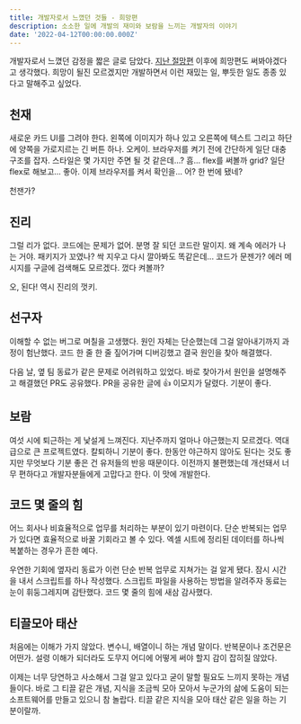 ```yaml
---
title: 개발자로서 느꼈던 것들 - 희망편
description: 소소한 일에 개발의 재미와 보람을 느끼는 개발자의 이야기
date: '2022-04-12T00:00:00.000Z'
---
```


개발자로서 느꼈던 감정을 짧은 글로 담았다. [지난 절망편](/2022/what-i-felt-as-a-developer-part-1) 이후에 희망편도 써봐야겠다고 생각했다. 희망이 될진 모르겠지만 개발하면서 이런 재밌는 일, 뿌듯한 일도 종종 있다고 말해주고 싶었다.

## 천재

새로운 카드 UI를 그려야 한다. 왼쪽에 이미지가 하나 있고 오른쪽에 텍스트 그리고 하단에 양쪽을 가로지르는 긴 버튼 하나. 오케이. 브라우저를 켜기 전에 간단하게 일단 대충 구조를 잡자. 스타일은 몇 가지만 주면 될 것 같은데...? 흠... flex를 써볼까 grid? 일단 flex로 해보고... 좋아. 이제 브라우저를 켜서 확인을... 어? 한 번에 됐네?

천잰가?

## 진리

그럴 리가 없다. 코드에는 문제가 없어. 분명 잘 되던 코드란 말이지. 왜 계속 에러가 나는 거야. 패키지가 꼬였나? 싹 지우고 다시 깔아봐도 똑같은데... 코드가 문젠가? 에러 메시지를 구글에 검색해도 모르겠다. 껐다 켜볼까?

오, 된다! 역시 진리의 껏키.

## 선구자

이해할 수 없는 버그로 며칠을 고생했다. 원인 자체는 단순했는데 그걸 알아내기까지 과정이 험난했다. 코드 한 줄 한 줄 짚어가며 디버깅했고 결국 원인을 찾아 해결했다.

다음 날, 옆 팀 동료가 같은 문제로 어려워하고 있었다. 바로 찾아가서 원인을 설명해주고 해결했던 PR도 공유했다. PR을 공유한 글에 👍 이모지가 달렸다. 기분이 좋다.

## 보람

여섯 시에 퇴근하는 게 낯설게 느껴진다. 지난주까지 얼마나 야근했는지 모르겠다. 역대급으로 큰 프로젝트였다. 칼퇴하니 기분이 좋다. 한동안 야근하지 않아도 된다는 것도 좋지만 무엇보다 기분 좋은 건 유저들의 반응 때문이다. 이전까지 불편했는데 개선돼서 너무 편하다고 개발자분들에게 고맙다고 한다. 이 맛에 개발한다.

## 코드 몇 줄의 힘

어느 회사나 비효율적으로 업무를 처리하는 부분이 있기 마련이다. 단순 반복되는 업무가 있다면 효율적으로 바꿀 기회라고 볼 수 있다. 엑셀 시트에 정리된 데이터를 하나씩 복붙하는 경우가 흔한 예다.

우연한 기회에 옆자리 동료가 이런 단순 반복 업무로 지쳐가는 걸 알게 됐다. 잠시 시간을 내서 스크립트를 하나 작성했다. 스크립트 파일을 사용하는 방법을 알려주자 동료는 눈이 휘둥그레지며 감탄했다. 코드 몇 줄의 힘에 새삼 감사했다.

## 티끌모아 태산

처음에는 이해가 가지 않았다. 변수니, 배열이니 하는 개념 말이다. 반복문이나 조건문은 어떤가. 설령 이해가 되더라도 도무지 어디에 어떻게 써야 할지 감이 잡히질 않았다.

이제는 너무 당연하고 사소해서 그걸 알고 있다고 굳이 말할 필요도 느끼지 못하는 개념들이다. 바로 그 티끌 같은 개념, 지식을 조금씩 모아 모아서 누군가의 삶에 도움이 되는 소프트웨어를 만들고 있으니 참 놀랍다. 티끌 같은 지식을 모아 태산 같은 일을 하는 기분이랄까.
